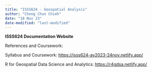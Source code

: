 ```yaml
---
title: "ISSS624 - Geospatial Analysis"
author: "Cheng Chun Chieh"
date: "18 Nov 23"
date-modified: "last-modified"
---
```


**ISSS624 Documentation Website**

References and Coursework:

Syllabus and Coursework: <https://isss624-ay2023-24nov.netlify.app/>

R for Geospatial Data Science and Analytics: <https://r4gdsa.netlify.app/>

